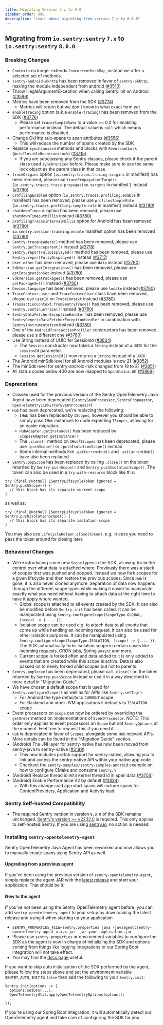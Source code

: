 ```yaml
---
title: Migrating Version 7.x to 8.0
sidebar_order: 995
description: "Learn about migrating from version 7.x to 8.0.0"
---
```


## Migrating from `io.sentry:sentry` `7.x` to `io.sentry:sentry` `8.0.0`

### Breaking Changes

- `Contexts` no longer extends `ConcurrentHashMap`, instead we offer a selected set of methods.
- `sentry-android-okhttp` has been removed in favor of `sentry-okhttp`, making the module independent from android ([#3510](https://github.com/getsentry/sentry-java/pull/3510))
- Throw IllegalArgumentException when calling Sentry.init on Android ([#3596](https://github.com/getsentry/sentry-java/pull/3596))
- Metrics have been removed from the SDK ([#3774](https://github.com/getsentry/sentry-java/pull/3774))
    - Metrics will return but we don't know in what exact form yet
- `enableTracing` option (a.k.a `enable-tracing`) has been removed from the SDK ([#3776](https://github.com/getsentry/sentry-java/pull/3776))
    - Please set `tracesSampleRate` to a value >= 0.0 for enabling performance instead. The default value is `null` which means performance is disabled.
- Change OkHttp sub-spans to span attributes ([#3556](https://github.com/getsentry/sentry-java/pull/3556))
    - This will reduce the number of spans created by the SDK
- Replace `synchronized` methods and blocks with `ReentrantLock` (`AutoClosableReentrantLock`) ([#3715](https://github.com/getsentry/sentry-java/pull/3715))
    - If you are subclassing any Sentry classes, please check if the parent class used `synchronized` before. Please make sure to use the same lock object as the parent class in that case.
- `traceOrigins` option (`io.sentry.traces.tracing-origins` in manifest) has been removed, please use `tracePropagationTargets` (`io.sentry.traces.trace-propagation-targets` in manifest`) instead ([#3780](https://github.com/getsentry/sentry-java/pull/3780))
- `profilingEnabled` option (`io.sentry.traces.profiling.enable` in manifest) has been removed, please use `profilesSampleRate` (`io.sentry.traces.profiling.sample-rate` in manifest) instead ([#3780](https://github.com/getsentry/sentry-java/pull/3780))
- `shutdownTimeout` option has been removed, please use `shutdownTimeoutMillis` instead ([#3780](https://github.com/getsentry/sentry-java/pull/3780))
- `profilingTracesIntervalMillis` option for Android has been removed ([#3780](https://github.com/getsentry/sentry-java/pull/3780))
- `io.sentry.session-tracking.enable` manifest option has been removed ([#3780](https://github.com/getsentry/sentry-java/pull/3780))
- `Sentry.traceHeaders()` method has been removed, please use `Sentry.getTraceparent()` instead ([#3718](https://github.com/getsentry/sentry-java/pull/3718))
- `Sentry.reportFullDisplayed()` method has been removed, please use `Sentry.reportFullyDisplayed()` instead ([#3717](https://github.com/getsentry/sentry-java/pull/3717))
- `User.other` has been removed, please use `data` instead ([#3780](https://github.com/getsentry/sentry-java/pull/3780))
- `SdkVersion.getIntegrations()` has been removed, please use `getIntegrationSet` instead ([#3780](https://github.com/getsentry/sentry-java/pull/3780))
- `SdkVersion.getPackages()` has been removed, please use `getPackageSet()` instead ([#3780](https://github.com/getsentry/sentry-java/pull/3780))
- `Device.language` has been removed, please use `locale` instead ([#3780](https://github.com/getsentry/sentry-java/pull/3780))
- `TraceContext.user` and `TraceContextUser` class have been removed, please use `userId` on `TraceContext` instead ([#3780](https://github.com/getsentry/sentry-java/pull/3780))
- `TransactionContext.fromSentryTrace()` has been removed, please use `Sentry.continueTrace()` instead ([#3780](https://github.com/getsentry/sentry-java/pull/3780))
- `SentryDataFetcherExceptionHandler` has been removed, please use `SentryGenericDataFetcherExceptionHandler` in combination with `SentryInstrumentation` instead ([#3780](https://github.com/getsentry/sentry-java/pull/3780))
- One of the `AndroidTransactionProfiler` constructors has been removed, please use a different one ([#3780](https://github.com/getsentry/sentry-java/pull/3780))
- Use String instead of UUID for SessionId ([#3834](https://github.com/getsentry/sentry-java/pull/3834))
  - The `Session` constructor now takes a `String` instead of a `UUID` for the `sessionId` parameter.
  - `Session.getSessionId()` now returns a `String` instead of a `UUID`.
- The Android minSdk level for all Android modules is now 21 ([#3852](https://github.com/getsentry/sentry-java/pull/3852))
- The minSdk level for sentry-android-ndk changed from 19 to 21 ([#3851](https://github.com/getsentry/sentry-java/pull/3851))
- All status codes below 400 are now mapped to `SpanStatus.OK` ([#3869](https://github.com/getsentry/sentry-java/pull/3869))

### Deprecations

- Classes used for the previous version of the Sentry OpenTelemetry Java Agent have been deprecated (`SentrySpanProcessor`, `SentryPropagator`, `OpenTelemetryLinkErrorEventProcessor`)
- `Hub` has been deprecated, we're replacing the following:
    - `IHub` has been replaced by `IScopes`, however you should be able to simply pass `IHub` instances to code expecting `IScopes`, allowing for an easier migration.
    - `HubAdapter.getInstance()` has been replaced by `ScopesAdapter.getInstance()`
    - The `.clone()` method on `IHub`/`IScopes` has been deprecated, please use `.pushScope()` or `.pushIsolationScope()` instead
    - Some internal methods like `.getCurrentHub()` and `.setCurrentHub()` have also been replaced.
- `Sentry.popScope` has been replaced by calling `.close()` on the token returned by `Sentry.pushScope()` and `Sentry.pushIsolationScope()`. The token can also be used in a `try-with-resource` block like this:

```
try (final @NotNull ISentryLifecycleToken ignored = Sentry.pushScope()) {
  // this block has its separate current scope
}
```

as well as:


```
try (final @NotNull ISentryLifecycleToken ignored = Sentry.pushIsolationScope()) {
  // this block has its separate isolation scope
}
```

You may also use `LifecycleHelper.close(token)`, e.g. in case you need to pass the token around for closing later.

### Behavioral Changes

- We're introducing some new `Scope` types in the SDK, allowing for better control over what data is attached where. Previously there was a stack of scopes that was pushed and popped. Instead we now fork scopes for a given lifecycle and then restore the previous scopes. Since `Hub` is gone, it is also never cloned anymore. Separation of data now happens through the different scope types while making it easier to manipulate exactly what you need without having to attach data at the right time to have it apply where wanted.
    - Global scope is attached to all events created by the SDK. It can also be modified before `Sentry.init` has been called. It can be manipulated using `Sentry.configureScope(ScopeType.GLOBAL, (scope) -> { ... })`.
    - Isolation scope can be used e.g. to attach data to all events that come up while handling an incoming request. It can also be used for other isolation purposes. It can be manipulated using `Sentry.configureScope(ScopeType.ISOLATION, (scope) -> { ... })`. The SDK automatically forks isolation scope in certain cases like incoming requests, CRON jobs, Spring `@Async` and more.
    - Current scope is forked often and data added to it is only added to events that are created while this scope is active. Data is also passed on to newly forked child scopes but not to parents.
- `Sentry.popScope` has been deprecated, please call `.close()` on the token returned by `Sentry.pushScope` instead or use it in a way described in more detail in "Migration Guide".
- We have chosen a default scope that is used for `Sentry.configureScope()` as well as for APIs like `Sentry.setTag()`
    - For Android the type defaults to `CURRENT` scope
    - For Backend and other JVM applicatons it defaults to `ISOLATION` scope
- Event processors on `Scope` can now be ordered by overriding the `getOrder` method on implementations of `EventProcessor`. NOTE: This order only applies to event processors on `Scope` but not `SentryOptions` at the moment. Feel free to request this if you need it.
- `Hub` is deprecated in favor of `Scopes`, alongside some `Hub` relevant APIs. More details can be found in the "Migration Guide" section.
- (Android) The JNI layer for sentry-native has now been moved from sentry-java to sentry-native ([#3189](https://github.com/getsentry/sentry-java/pull/3189))
    - This now includes prefab support for sentry-native, allowing you to link and access the sentry-native API within your native app code
    - Checkout the `sentry-samples/sentry-samples-android` example on how to configure CMake and consume `sentry.h`
- (Android) Replace thread id with kernel thread id in span data ([#3706](https://github.com/getsentry/sentry-java/pull/3706))
- (Android) Enable Performance V2 by default ([#3824](https://github.com/getsentry/sentry-java/pull/3824))
  - With this change cold app start spans will include spans for ContentProviders, Application and Activity load.

### Sentry Self-hosted Compatibility

- The required Sentry version in version `8.0.0` of the SDK remains unchanged. [Sentry's version >= v22.12.0](https://github.com/getsentry/self-hosted/releases) is required. This only applies to self-hosted Sentry. If you are using [sentry.io](https://sentry.io), no action is needed.

### Installing `sentry-opentelemetry-agent`

Sentry OpenTelemetry Java Agent has been reworked and now allows you to manually create spans using Sentry API as well.

#### Upgrading from a previous agent

If you've been using the previous version of `sentry-opentelemetry-agent`, simply replace the agent JAR with the [latest release](https://central.sonatype.com/artifact/io.sentry/sentry-opentelemetry-agent?smo=true) and start your application. That should be it.

#### New to the agent

If you've not been using the Sentry OpenTelemetry agent before, you can add `sentry-opentelemetry-agent` to your setup by downloading the latest release and using it when starting up your application
- `SENTRY_PROPERTIES_FILE=sentry.properties java -javaagent:sentry-opentelemetry-agent-x.x.x.jar -jar your-application.jar`
- Please use `sentry.properties` or environment variables to configure the SDK as the agent is now in charge of initializing the SDK and options coming from things like logging integrations or our Spring Boot integration will not take effect.
- You may find the [docs page](https://docs.sentry.io/platforms/java/tracing/instrumentation/opentelemetry/#using-sentry-opentelemetry-agent-with-auto-initialization) useful.

If you want to skip auto initialization of the SDK performed by the agent, please follow the steps above and set the environment variable `SENTRY_AUTO_INIT` to `false` then add the following to your `Sentry.init`:

```
Sentry.init(options -> {
  options.setDsn(...);
  OpenTelemetryUtil.applyOpenTelemetryOptions(options);
  ...
});
```

If you're using our Spring Boot integration, it will automatically detect our OpenTelemetry agent and take care of configuring the SDK for you.
